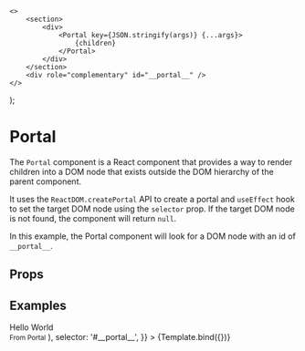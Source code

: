 
<Meta title="Misc/Portal" component={Portal} />

    <>
        <section>
            <div>
                <Portal key={JSON.stringify(args)} {...args}>
                    {children}
                </Portal>
            </div>
        </section>
        <div role="complementary" id="__portal__" />
    </>
);

# Portal

The `Portal` component is a React component that provides a way to render children into a DOM node that exists outside the DOM hierarchy of the parent component.

It uses the `ReactDOM.createPortal` API to create a portal and `useEffect` hook to set the target DOM node using the `selector` prop. If the target DOM node is not found, the component will return `null`.

In this example, the Portal component will look for a DOM node with an id of `__portal__`.

## Props

<ArgsTable story="Default" />

## Examples

<Canvas>
    <Story
        name="Default"
        args={{
            children: (
                <h2>
                    Hello World <br /> <small>From Portal</small>
                </h2>
            ),
            selector: '#__portal__',
        }}
    >
        {Template.bind({})}
    </Story>
</Canvas>
